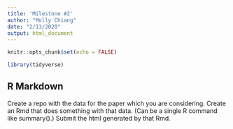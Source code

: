 ```yaml
---
title: 'Milestone #2'
author: "Molly Chiang"
date: "2/13/2020"
output: html_document
---
```


```r
knitr::opts_chunk$set(echo = FALSE)

library(tidyverse)

```

## R Markdown

Create a repo with the data for the paper which you are considering. Create an Rmd that does something with that data. (Can be a single R command like summary().) Submit the html generated by that Rmd.
